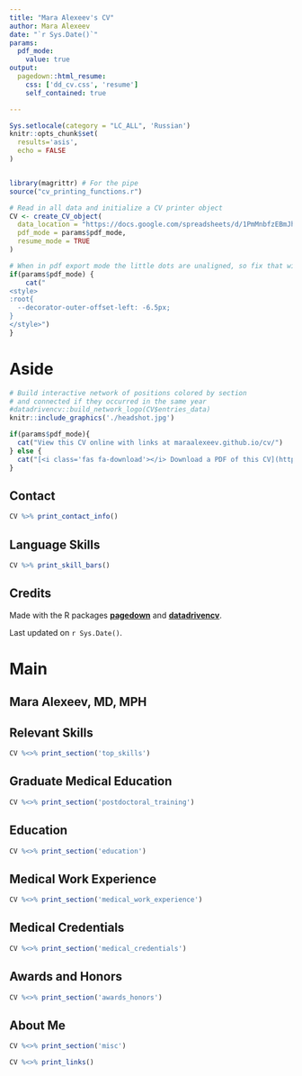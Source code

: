 ```yaml
---
title: "Mara Alexeev's CV"
author: Mara Alexeev
date: "`r Sys.Date()`"
params:
  pdf_mode:
    value: true
output:
  pagedown::html_resume:
    css: ['dd_cv.css', 'resume']
    self_contained: true

---
```


```r
Sys.setlocale(category = "LC_ALL", 'Russian')
knitr::opts_chunk$set(
  results='asis', 
  echo = FALSE
)


library(magrittr) # For the pipe
source("cv_printing_functions.r")

# Read in all data and initialize a CV printer object
CV <- create_CV_object(
  data_location = "https://docs.google.com/spreadsheets/d/1PmMnbfzEBmJhW71NHlgDGSlvhLdd4MQRCHSDBBNWqtQ",  
  pdf_mode = params$pdf_mode,
  resume_mode = TRUE
)
```


```r
# When in pdf export mode the little dots are unaligned, so fix that with some conditional CSS.
if(params$pdf_mode) {
    cat("
<style>
:root{
  --decorator-outer-offset-left: -6.5px;
}
</style>")
}
```


Aside
================================================================================

```r
# Build interactive network of positions colored by section
# and connected if they occurred in the same year
#datadrivencv::build_network_logo(CV$entries_data)
knitr::include_graphics('./headshot.jpg')
```


```r
if(params$pdf_mode){
  cat("View this CV online with links at maraalexeev.github.io/cv/")
} else {
  cat("[<i class='fas fa-download'></i> Download a PDF of this CV](https://github.com/MaraAlexeev/cv/raw/master/docs/Mara_Alexeev_public_cv.pdf)")
}
```

Contact {#contact}
--------------------------------------------------------------------------------

```r
CV %>% print_contact_info()
```



Language Skills {#skills}
--------------------------------------------------------------------------------

```r
CV %>% print_skill_bars()
```



Credits {#credits}
--------------------------------------------------------------------------------

Made with the R packages [**pagedown**](https://github.com/rstudio/pagedown) and [**datadrivencv**](https://github.com/nstrayer/datadrivencv). 

Last updated on `r Sys.Date()`.



Main
================================================================================

Mara Alexeev, MD, MPH {#title}
--------------------------------------------------------------------------------

<!-- ```{r} -->
<!-- # Note the special double pipe so we modify the CV object in place -->
<!-- CV %<>% print_text_block("intro")  -->
<!-- ``` -->

Relevant Skills {data-icon=fingerprint data-concise=true}
--------------------------------------------------------------------------------

```r
CV %<>% print_section('top_skills')
```

Graduate Medical Education  {data-icon=hospital data-concise=true}
--------------------------------------------------------------------------------

```r
CV %<>% print_section('postdoctoral_training')
```

Education {data-icon=graduation-cap data-concise=true}
--------------------------------------------------------------------------------

```r
CV %<>% print_section('education')
```




<!-- ::: aside -->
<!-- ```{r} -->
<!-- CV %<>% print_text_block('postdoctoral_training') -->
<!-- ``` -->
<!-- ::: -->

Medical Work Experience {data-icon=user-md data-concise=true}
--------------------------------------------------------------------------------

```r
CV %<>% print_section('medical_work_experience')
```

<!-- These breaks just force a new page so section doesn't get cut off -->

Medical Credentials  {data-icon=medkit data-concise=true}
--------------------------------------------------------------------------------

```r
CV %<>% print_section('medical_credentials')
```

Awards and Honors  {data-icon=star data-concise=true}
--------------------------------------------------------------------------------

```r
CV %<>% print_section('awards_honors')
```

<!-- ::: aside -->
<!-- ```{r} -->
<!-- CV %<>% print_text_block('awards_honors') -->
<!-- ``` -->
<!-- ::: -->

About Me {data-icon=flag data-concise=true}
--------------------------------------------------------------------------------

```r
CV %<>% print_section('misc')
```

```r
CV %<>% print_links()
```


